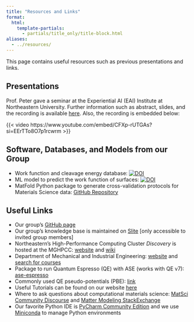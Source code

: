 ```yaml
---
title: "Resources and Links"
format:
  html:
    template-partials:
      - partials/title_only/title-block.html
aliases:
  - ../resources/
---
```


This page contains useful resources such as previous presentations and links.

## Presentations

Prof. Peter gave a seminar at the Experiential AI (EAI) Institute at Northeastern University. Further information such
as abstract, slides, and the recording is available [here](https://ai.northeastern.edu/ai-events/how-ai-is-revolutionizing-the-discovery-of-materials/).
Also, the recording is embedded below:

{{< video https://www.youtube.com/embed/CFXp-rUTGAs?si=EErTTo8O7p1rcwrm >}}

## Software, Databases, and Models from our Group

- Work function and cleavage energy database: [![DOI](https://zenodo.org/badge/DOI/10.5281/zenodo.10381505.svg)](https://doi.org/10.5281/zenodo.10381505)
- ML model to predict the work function of surfaces: [![DOI](https://zenodo.org/badge/DOI/10.5281/zenodo.10449567.svg)](https://doi.org/10.5281/zenodo.10449567)
- MatFold Python package to generate cross-validation protocols for Materials Science data: [GitHub Repository](https://github.com/d2r2group/MatFold)

## Useful Links

- Our group's [GitHub page](https://github.com/d2r2group/)
- Our group's knowledge base is maintained on [Slite](https://northeastern.slite.com/app/docs/QGnVaGwujXCAwo/Group-Resources) [only accessible to invited group members]
- Northeastern's High-Performance Computing Cluster *Discovery* is hosted at the MGHPCC: [website](https://rc.northeastern.edu/) and [wiki](https://rc-docs.northeastern.edu)
- Department of Mechanical and Industrial Engineering: [website](https://mie.northeastern.edu/) and [search for courses](https://searchneu.com/NEU)
- Package to run Quantum Espresso (QE) with ASE (works with QE v7): [ase-espresso](https://github.com/peterschindler/ase-espresso)
- Commonly used QE pseudo-potentials (PBE): [link](https://github.com/peterschindler/PSPs)
- Useful Tutorials can be found on our website [here](/content/teaching.html#other-courses-and-tutorials)
- Where to ask questions about computational materials science: [MatSci Community Discourse](https://matsci.org/) and [Matter Modeling StackExchange](https://mattermodeling.stackexchange.com/)
- Our favorite Python IDE is [PyCharm Community Edition](https://www.jetbrains.com/pycharm/) and we use [Miniconda](https://docs.conda.io/projects/miniconda/en/latest/miniconda-install.html) to manage Python environments
